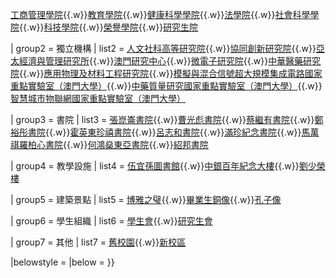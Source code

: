 {{Navbox
| name   = 澳門大學
| title  = [[澳門大學|<span style="color:#D1A825;">澳門大學</span>]]
| state = 
| bodyclass = hlist
| titlestyle = background:#002C55; color:#D1A825;
| groupstyle = background:#C32A21; color:#D1A825;
| image =<!-- 合理使用文件：Emblem_motto_UM_logo.png [[:File:Emblem motto UM logo.png|70px]]-->

| group1 = 學院
| list1 = [[澳門大學人文學院|人文學院]]{{.w}}[[澳門大學工商管理學院|工商管理學院]]{{.w}}[[澳門大學教育學院|教育學院]]{{.w}}[[澳門大學健康科學學院|健康科學學院]]{{.w}}[[澳門大學法學院|法學院]]{{.w}}[[澳門大學社會科學學院|社會科學學院]]{{.w}}[[澳門大學科技學院|科技學院]]{{.w}}[[澳門大學榮譽學院|榮譽學院]]{{.w}}[[澳門大學研究生院|研究生院]]

| group2 = 獨立機構
| list2 =  [[澳門大學人文社科高等研究院|人文社科高等研究院]]{{.w}}[[澳門大學協同創新研究院|協同創新研究院]]{{.w}}[[澳門大學亞太經濟與管理研究所|亞太經濟與管理研究所]]{{.w}}[[澳門大學澳門研究中心|澳門研究中心]]{{.w}}[[澳門大學微電子研究院|微電子研究院]]{{.w}}[[澳門大學中華醫藥研究院|中華醫藥研究院]]{{.w}}[[澳門大學應用物理及材料工程研究院|應用物理及材料工程研究院]]{{.w}}[[模擬與混合信號超大規模集成電路國家重點實驗室（澳門大學）]]{{.w}}[[中藥質量研究國家重點實驗室（澳門大學）]]{{.w}}[[智慧城市物聯網國家重點實驗室（澳門大學）]]

| group3 = 書院
| list3 = [[澳門大學張崑崙書院|張崑崙書院]]{{.w}}[[澳門大學曹光彪書院|曹光彪書院]]{{.w}}[[澳門大學蔡繼有書院|蔡繼有書院]]{{.w}}[[澳門大學鄭裕彤書院|鄭裕彤書院]]{{.w}}[[澳門大學霍英東珍禧書院|霍英東珍禧書院]]{{.w}}[[澳門大學呂志和書院|呂志和書院]]{{.w}}[[澳門大學滿珍紀念書院|滿珍紀念書院]]{{.w}}[[澳門大學馬萬祺羅柏心書院|馬萬祺羅柏心書院]]{{.w}}[[澳門大學何鴻燊東亞書院|何鴻燊東亞書院]]{{.w}}[[澳門大學紹邦書院|紹邦書院]]

| group4 = 教學設施
| list4 = [[澳門大學伍宜孫圖書館|伍宜孫圖書館]]{{.w}}[[澳門大學中銀百年紀念大樓|中銀百年紀念大樓]]{{.w}}[[澳門大學劉少榮樓|劉少榮樓]]

| group5 = 建築景點
| list5 = [[澳門大學博雅之璧|博雅之璧]]{{.w}}[[澳門大學畢業生銅像|畢業生銅像]]{{.w}}[[澳門大學孔子像|孔子像]]

| group6 = 學生組織
| list6 = [[澳門大學學生會|學生會]]{{.w}}[[澳門大學研究生會|研究生會]]

| group7 = 其他
| list7 = [[澳門大學舊校園|舊校園]]{{.w}}[[澳門大學新校區|新校區]]

|belowstyle = 
|below = 
}}<noinclude>
{{collapsible option}}
[[Category:澳門大學|{{PAGENAME}}]]
</noinclude>